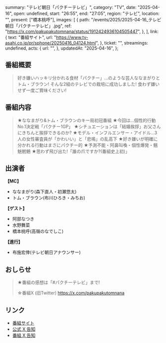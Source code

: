   summary: "テレビ朝日「パクチーテレビ」",
  category: "TV",
  date: "2025-04-16",
  open: undefined,
  start: "26:55",
  end: "27:05",
  region: "テレビ",
  location: "",
  present: ["橋本桃呼"],
  images: [
    {
      path: "/events/2025/2025-04-16_テレビ朝日「パクチーテレビ」.jpg",
      ref: "https://x.com/pakupakutomnana/status/1912424936104505447",
    },
  ],
  link: {
    text: "番組サイト",
    url: "https://www.tv-asahi.co.jp/pr/sphone/20250416_04124.html",
  },
  ticket: "",
  streamings: undefined,
  acts: {
    url: "",
  },
  updatedAt: "2025-04-16",
};

## 番組概要

> 好き嫌いハッキリ分かれる食材「パクチー」…のような芸人ななまがりとトム・ブラウン!
> そんな2組のテレビでの栽培に成功しました!
> 食わず嫌いせず一度ご賞味ください!

## 番組内容

> ★ななまがり&トム・ブラウンのキー局初冠番組
> ★今回は…個性的行動No.1決定戦「パクチー1GP」
> ★シチュエーションは「結婚挨拶」お父さんにきちんと挨拶できるのか?
> ★モデル・インフルエンサー・アイドル…3人の女性審査員が「かわいい」と「悲鳴」の乱高下
> ★好き嫌いが明確に分かれる行動はまさにパクチー的
> ★予測不能・阿鼻叫喚・個性爆発・魑魅魍魎
> ★思わず飛び出た!「誰の爪ですか?(番組史上初)」

## 出演者

**【MC】**

- ななまがり(森下直人・初瀬悠太)
- トム・ブラウン(布川ひろき・みちお)

**【ゲスト】**

- 阿部なつき
- 水野舞菜
- 橋本桃呼(高嶺のなでしこ)

**【進行】**

- 布施宏倖(テレビ朝日アナウンサー)

## おしらせ

> ★番組の感想は「#パクチーテレビ」まで!
>
> ☆番組X (旧Twitter) https://x.com/pakupakutomnana

## リンク

- [番組サイト](https://www.tv-asahi.co.jp/pr/sphone/20250416_04124.html)
- [公式 X 告知](https://x.com/takanenofficial/status/1912362890386108914)
- [番組 X 告知](https://x.com/pakupakutomnana/status/1912424936104505447)
